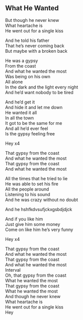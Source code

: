 ## What He Wanted

But though he never knew  
What heartache is  
He went out for a single kiss  
  
And he told his father  
That he's never coming back  
But maybe with a broken back  
  
He was a gypsy  
From the coast  
And what he wanted the most  
Was being on his own  
All alone  
In the dark and the light every night  
And he'd want nobody to be tired  
  
  
  
  
And he'd get it  
And hide it and let me down  
He wanted it all  
In all the town  
It got to be the same for me  
And all he'd ever feel  
Is the gypsy feeling free  
  
Hey x4  
  
That gypsy from the coast  
And what he wanted the most  
That gypsy from the coast  
And what he wanted the most  
  
All the times that he tried to lie  
He was able to set his fire  
All the people around  
Listening to his sound  
And he was crazy without no doubt  
  
And he hshfkdvsufjckxgsbdjdjck  
  
And if you like him  
Just give him some money  
Come on like him he's very funny  
  
Hey x4  
  
That gypsy from the coast  
And what he wanted the most  
That gypsy from the coast  
And what he wanted the most  
Interval  
Oh, that gypsy from the coast  
What he wanted the most  
That gypsy from the coast  
What he wanted the most  
And though he never knew  
What heartache is  
He went out for a single kiss  
Hey
